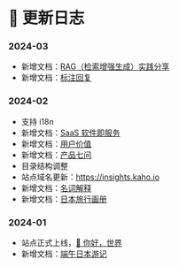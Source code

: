 # 📔 更新日志

### 2024-03

* 新增文档：[RAG（检索增强生成）实践分享](../ai-era/rag.mdx)
* 新增文档：[标注回复](../ai-era/annotation-reply.en-US.mdx)

### 2024-02

* 支持 i18n
* 新增文档：[SaaS 软件即服务](../commercialization/saas.mdx)
* 新增文档：[用户价值](../user/user-value.mdx)
* 新增文档：[产品七问](../user/the-7-question.mdx)
* 目录结构调整
* 站点域名更新：https://insights.kaho.io
* 新增文档：[名词解释](../ai-era/dictionary.mdx)
* 新增文档：[日本旅行画册](../japan-gallery.mdx)

### 2024-01

* 站点正式上线，[👋 你好，世界](../)
* 新增文档：[端午日本游记](../japan-journey.mdx)